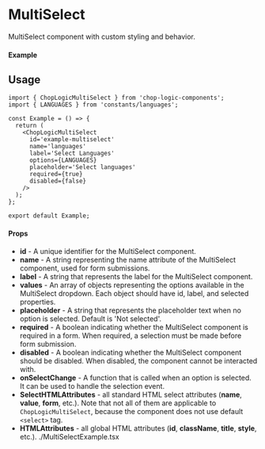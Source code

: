
<Meta of={MultiSelect} title='MultiSelect' />

# MultiSelect

MultiSelect component with custom styling and behavior.

#### Example

<Canvas of={MultiSelect.Default} />

## Usage

```tsx
import { ChopLogicMultiSelect } from 'chop-logic-components';
import { LANGUAGES } from 'constants/languages';

const Example = () => {
  return (
    <ChopLogicMultiSelect
      id='example-multiselect'
      name='languages'
      label='Select Languages'
      options={LANGUAGES}
      placeholder='Select languages'
      required={true}
      disabled={false}
    />
  );
};

export default Example;
```

#### Props

- **id** - A unique identifier for the MultiSelect component.
- **name** - A string representing the name attribute of the MultiSelect component, used for form submissions.
- **label** - A string that represents the label for the MultiSelect component.
- **values** - An array of objects representing the options available in the MultiSelect dropdown. Each object should have id, label, and selected properties.
- **placeholder** - A string that represents the placeholder text when no option is selected. Default is 'Not selected'.
- **required** - A boolean indicating whether the MultiSelect component is required in a form. When required, a selection must be made before form submission.
- **disabled** - A boolean indicating whether the MultiSelect component should be disabled. When disabled, the component cannot be interacted with.
- **onSelectChange** - A function that is called when an option is selected. It can be used to handle the selection event.
- **SelectHTMLAttributes** - all standard HTML select attributes (**name**, **value**, **form**, etc.). Note that not all of them are applicable to `ChopLogicMultiSelect`, because the component does not use default `<select>` tag.
- **HTMLAttributes** - all global HTML attributes (**id**, **className**, **title**, **style**, etc.).
  ./MultiSelectExample.tsx
